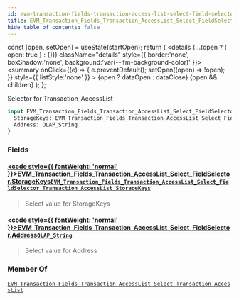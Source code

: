 ```yaml
---
id: evm-transaction-fields-transaction-access-list-select-field-selector
title: EVM_Transaction_Fields_Transaction_AccessList_Select_FieldSelector
hide_table_of_contents: false
---
```







  const [open, setOpen] = useState(startOpen);
  return (
    <details {...(open ? { open: true } : {})} className="details" style={{ border:'none', boxShadow:'none', background:'var(--ifm-background-color)' }}>
      <summary
        onClick={(e) => {
          e.preventDefault();
          setOpen((open) => !open);
        }}
        style={{ listStyle:'none' }}
      >
      {open ? dataOpen : dataClose}
      </summary>
      {open && children}
    </details>
  );
};










Selector for Transaction_AccessList


```graphql
input EVM_Transaction_Fields_Transaction_AccessList_Select_FieldSelector {
  StorageKeys: EVM_Transaction_Fields_Transaction_AccessList_Select_FieldSelector_Transaction_AccessList_StorageKeys
  Address: OLAP_String
}
```




### Fields

#### [<code style={{ fontWeight: 'normal' }}>EVM_Transaction_Fields_Transaction_AccessList_Select_FieldSelector.<b>StorageKeys</b></code>](#)<Bullet />[`EVM_Transaction_Fields_Transaction_AccessList_Select_FieldSelector_Transaction_AccessList_StorageKeys`](/docs/graphql-reference/inputs/evm-transaction-fields-transaction-access-list-select-field-selector-transaction-access-list-storage-keys) <Badge class="badge badge--secondary" text="input"/> 
> 
> 
> Select value for StorageKeys
> 

#### [<code style={{ fontWeight: 'normal' }}>EVM_Transaction_Fields_Transaction_AccessList_Select_FieldSelector.<b>Address</b></code>](#)<Bullet />[`OLAP_String`](/docs/graphql-reference/inputs/olap-string) <Badge class="badge badge--secondary" text="input"/> 
> 
> 
> Select value for Address
> 



### Member Of

[`EVM_Transaction_Fields_Transaction_AccessList_Select_Transaction_AccessList`](/docs/graphql-reference/inputs/evm-transaction-fields-transaction-access-list-select-transaction-access-list)  <Badge class="badge badge--secondary" text="input"/>

